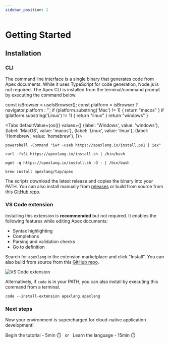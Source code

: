 ```yaml
---
sidebar_position: 2
---
```



# Getting Started


## Installation

### CLI

The command line interface is a single binary that generates code from Apex documents.
While it uses TypeScript for code generation, Node.js is not required. The Apex CLI is installed from the terminal/command prompt by executing the command below.

  const isBrowser = useIsBrowser();
  const platform = isBrowser ? navigator.platform : '';
  if (platform.substring('Mac') != 1) {
    return "macos"
  }
  if (platform.substring('Linux') != 1) {
    return "linux"
  }
  return "windows"
}

<Tabs
  defaultValue={os()}
  values={[
    {label: 'Windows', value: 'windows'},
    {label: 'MacOS', value: 'macos'},
    {label: 'Linux', value: 'linux'},
    {label: 'Homebrew', value: 'homebrew'},
  ]}>
  <TabItem value="windows">

```shell
powershell -Command "iwr -useb https://apexlang.io/install.ps1 | iex"
```

  </TabItem>
  <TabItem value="macos">

```shell
curl -fsSL https://apexlang.io/install.sh | /bin/bash
```

  </TabItem>
  <TabItem value="linux">

```shell
wget -q https://apexlang.io/install.sh -O - | /bin/bash
```

  </TabItem>
  <TabItem value="homebrew">

```shell
brew install apexlang/tap/apex
```

  </TabItem>
</Tabs>

The scripts download the latest release and copies the binary into your PATH. You can also install manually from [releases](https://github.com/apexlang/cli/releases) or build from source from this [GitHub repo](https://github.com/apexlang/cli).

### VS Code extension

Installing this extension is **recommended** but not required. It enables the following features while editing Apex documents:

* Syntax highlighting
* Completions
* Parsing and validation checks
* Go to definition

Search for `apexlang` in the extension marketplace and click "Install". You can also build from source from this [GitHub repo](https://github.com/apexlang/vscode-extension).

![VS Code extension](./img/vs-code-extension-install.png)

Alternatively, if `code` is in your PATH, you can also install by executing this command from a terminal.

```shell
code --install-extension apexlang.apexlang
```

### Next steps

Now your environment is supercharged for cloud-native application development!

<div>
  <Link
    className="button button--secondary button--lg"
    to="/docs/tutorial-basics/create-a-spec">
    Begin the tutorial - 5min ⏱️
  </Link>
  &nbsp;&nbsp;or&nbsp;&nbsp;
  <Link
    className="button button--secondary button--lg"
    to="/docs/specification">
    Learn the language - 15min ⏱️
  </Link>
</div>